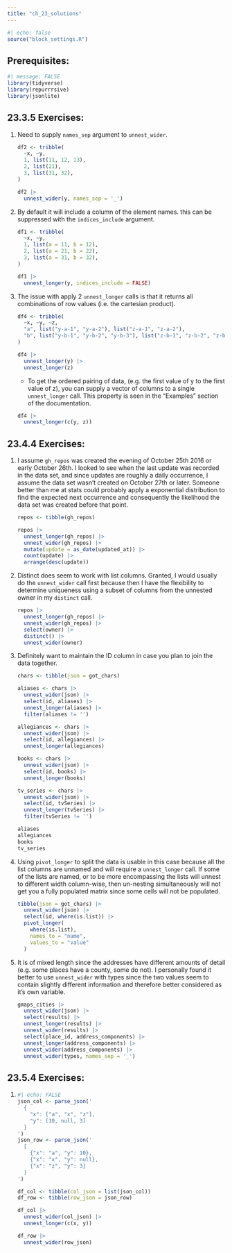 ```yaml
---
title: "ch_23_solutions"
---
```


```r
#| echo: false
source("block_settings.R")
```

## Prerequisites:

```r
#| message: FALSE
library(tidyverse)
library(repurrrsive)
library(jsonlite)
```

## 23.3.5 Exercises:

1.  Need to supply `names_sep` argument to `unnest_wider`.

    ```r
    df2 <- tribble(
      ~x, ~y,
      1, list(11, 12, 13),
      2, list(21),
      3, list(31, 32),
    )
    ```

    ```r
    df2 |> 
      unnest_wider(y, names_sep = '_')
    ```

2.  By default it will include a column of the element names. this can be suppressed with the `indices_include` argument.

    ```r
    df1 <- tribble(
      ~x, ~y,
      1, list(a = 11, b = 12),
      2, list(a = 21, b = 22),
      3, list(a = 31, b = 32),
    )
    ```

    ```r
    df1 |> 
      unnest_longer(y, indices_include = FALSE)
    ```

3.  The issue with apply 2 `unnest_longer` calls is that it returns all combinations of row values (i.e. the cartesian product).

    ```r
    df4 <- tribble(
      ~x, ~y, ~z,
      "a", list("y-a-1", "y-a-2"), list("z-a-1", "z-a-2"),
      "b", list("y-b-1", "y-b-2", "y-b-3"), list("z-b-1", "z-b-2", "z-b-3")
    )
    ```

    ```r
    df4 |> 
      unnest_longer(y) |> 
      unnest_longer(z)
    ```

    -   To get the ordered pairing of data, (e.g. the first value of y to the first value of z), you can supply a vector of columns to a single `unnest_longer` call. This property is seen in the "Examples" section of the documentation.

    ```r
    df4 |> 
      unnest_longer(c(y, z))
    ```

## 23.4.4 Exercises:

1.  I assume `gh_repos` was created the evening of October 25th 2016 or early October 26th. I looked to see when the last update was recorded in the data set, and since updates are roughly a daily occurrence, I assume the data set wasn't created on October 27th or later. Someone better than me at stats could probably apply a exponential distribution to find the expected next occurrence and consequently the likelihood the data set was created before that point.

    ```r
    repos <- tibble(gh_repos)
      
    repos |> 
      unnest_longer(gh_repos) |> 
      unnest_wider(gh_repos) |>   
      mutate(update = as_date(updated_at)) |> 
      count(update) |> 
      arrange(desc(update))
    ```

2.  Distinct does seem to work with list columns. Granted, I would usually do the `unnest_wider` call first because then I have the flexibility to determine uniqueness using a subset of columns from the unnested owner in my `distinct` call.

    ```r
    repos |> 
      unnest_longer(gh_repos) |> 
      unnest_wider(gh_repos) |> 
      select(owner) |> 
      distinct() |> 
      unnest_wider(owner)
    ```

3.  Definitely want to maintain the ID column in case you plan to join the data together.

    ```r
    chars <- tibble(json = got_chars)

    aliases <- chars |> 
      unnest_wider(json) |> 
      select(id, aliases) |> 
      unnest_longer(aliases) |> 
      filter(aliases != '')

    allegiances <- chars |> 
      unnest_wider(json) |> 
      select(id, allegiances) |> 
      unnest_longer(allegiances)

    books <- chars |> 
      unnest_wider(json) |> 
      select(id, books) |> 
      unnest_longer(books)

    tv_series <- chars |> 
      unnest_wider(json) |> 
      select(id, tvSeries) |> 
      unnest_longer(tvSeries) |> 
      filter(tvSeries != '')

    aliases
    allegiances
    books
    tv_series
    ```

4.  Using `pivot_longer` to split the data is usable in this case because all the list columns are unnamed and will require a `unnest_longer` call. If some of the lists are named, or to be more encompassing the lists will unnest to different width column-wise, then un-nesting simultaneously will not get you a fully populated matrix since some cells will not be populated.

    ```r
    tibble(json = got_chars) |> 
      unnest_wider(json) |> 
      select(id, where(is.list)) |> 
      pivot_longer(
        where(is.list), 
        names_to = "name", 
        values_to = "value"
      )
    ```

5.  It is of mixed length since the addresses have different amounts of detail (e.g. some places have a county, some do not). I personally found it better to use `unnest_wider` with types since the two values seem to contain slightly different information and therefore better considered as it's own variable.

    ```r
    gmaps_cities |> 
      unnest_wider(json) |> 
      select(results) |> 
      unnest_longer(results) |> 
      unnest_wider(results) |> 
      select(place_id, address_components) |> 
      unnest_longer(address_components) |> 
      unnest_wider(address_components) |> 
      unnest_wider(types, names_sep = '_')
    ```

## 23.5.4 Exercises:

1.  

    ```r
    #| echo: FALSE
    json_col <- parse_json('
      {
        "x": ["a", "x", "z"],
        "y": [10, null, 3]
      }
    ')
    json_row <- parse_json('
      [
        {"x": "a", "y": 10},
        {"x": "x", "y": null},
        {"x": "z", "y": 3}
      ]
    ')

    df_col <- tibble(col_json = list(json_col)) 
    df_row <- tibble(row_json = json_row)
    ```

    ```r
    df_col |> 
      unnest_wider(col_json) |> 
      unnest_longer(c(x, y))

    df_row |> 
      unnest_wider(row_json)
    ```
